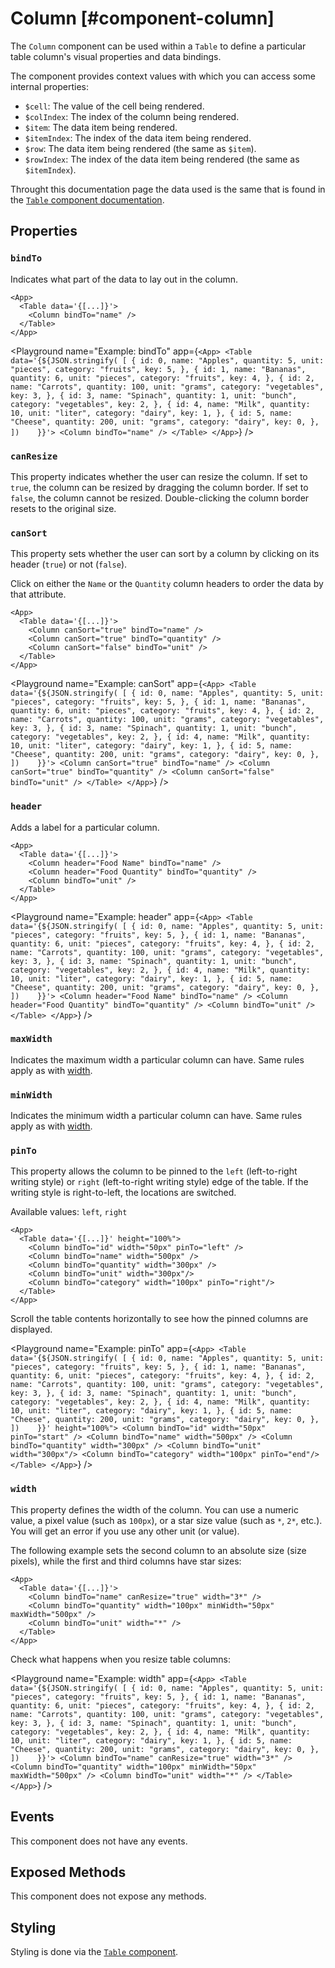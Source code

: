 
# Column [#component-column]

The `Column` component can be used within a `Table` to define a particular table column's visual properties and data bindings.

The component provides context values with which you can access some internal properties:

- `$cell`: The value of the cell being rendered.
- `$colIndex`: The index of the column being rendered.
- `$item`: The data item being rendered.
- `$itemIndex`: The index of the data item being rendered.
- `$row`: The data item being rendered (the same as `$item`).
- `$rowIndex`: The index of the data item being rendered (the same as `$itemIndex`).

Throught this documentation page the data used is the same that is found in the [`Table` component documentation](./Table.mdx#properties).

## Properties

### `bindTo`

Indicates what part of the data to lay out in the column.

```xmlui copy {3}
<App>
  <Table data='{[...]}'>
    <Column bindTo="name" />
  </Table>
</App>
```

<Playground
  name="Example: bindTo"
  app={`
    <App>
      <Table data='{${JSON.stringify(
  [
    {
      id: 0,
      name: "Apples",
      quantity: 5,
      unit: "pieces",
      category: "fruits",
      key: 5,
    },
    {
      id: 1,
      name: "Bananas",
      quantity: 6,
      unit: "pieces",
      category: "fruits",
      key: 4,
    },
    {
      id: 2,
      name: "Carrots",
      quantity: 100,
      unit: "grams",
      category: "vegetables",
      key: 3,
    },
    {
      id: 3,
      name: "Spinach",
      quantity: 1,
      unit: "bunch",
      category: "vegetables",
      key: 2,
    },
    {
      id: 4,
      name: "Milk",
      quantity: 10,
      unit: "liter",
      category: "dairy",
      key: 1,
    },
    {
      id: 5,
      name: "Cheese",
      quantity: 200,
      unit: "grams",
      category: "dairy",
      key: 0,
    },
  ])   
      }}'>
        <Column bindTo="name" />
      </Table>
    </App>
  `}
/>

### `canResize`

This property indicates whether the user can resize the column. If set to `true`, the column can be resized by dragging the column border. If set to `false`, the column cannot be resized. Double-clicking the column border resets to the original size.

### `canSort`

This property sets whether the user can sort by a column by clicking on its header (`true`) or not (`false`).

Click on either the `Name` or the `Quantity` column headers to order the data by that attribute.

```xmlui copy /canSort/
<App>
  <Table data='{[...]}'>
    <Column canSort="true" bindTo="name" />
    <Column canSort="true" bindTo="quantity" />
    <Column canSort="false" bindTo="unit" />
  </Table>
</App>
```

<Playground
  name="Example: canSort"
  app={`
    <App>
      <Table data='{${JSON.stringify(
  [
    {
      id: 0,
      name: "Apples",
      quantity: 5,
      unit: "pieces",
      category: "fruits",
      key: 5,
    },
    {
      id: 1,
      name: "Bananas",
      quantity: 6,
      unit: "pieces",
      category: "fruits",
      key: 4,
    },
    {
      id: 2,
      name: "Carrots",
      quantity: 100,
      unit: "grams",
      category: "vegetables",
      key: 3,
    },
    {
      id: 3,
      name: "Spinach",
      quantity: 1,
      unit: "bunch",
      category: "vegetables",
      key: 2,
    },
    {
      id: 4,
      name: "Milk",
      quantity: 10,
      unit: "liter",
      category: "dairy",
      key: 1,
    },
    {
      id: 5,
      name: "Cheese",
      quantity: 200,
      unit: "grams",
      category: "dairy",
      key: 0,
    },
  ])   
      }}'>
        <Column canSort="true" bindTo="name" />
        <Column canSort="true" bindTo="quantity" />
        <Column canSort="false" bindTo="unit" />
      </Table>
    </App>
  `}
/>

### `header`

Adds a label for a particular column.

```xmlui copy {3-4}
<App>
  <Table data='{[...]}'>
    <Column header="Food Name" bindTo="name" />
    <Column header="Food Quantity" bindTo="quantity" />
    <Column bindTo="unit" />
  </Table>
</App>
```

<Playground
  name="Example: header"
  app={`
    <App>
      <Table data='{${JSON.stringify(
  [
    {
      id: 0,
      name: "Apples",
      quantity: 5,
      unit: "pieces",
      category: "fruits",
      key: 5,
    },
    {
      id: 1,
      name: "Bananas",
      quantity: 6,
      unit: "pieces",
      category: "fruits",
      key: 4,
    },
    {
      id: 2,
      name: "Carrots",
      quantity: 100,
      unit: "grams",
      category: "vegetables",
      key: 3,
    },
    {
      id: 3,
      name: "Spinach",
      quantity: 1,
      unit: "bunch",
      category: "vegetables",
      key: 2,
    },
    {
      id: 4,
      name: "Milk",
      quantity: 10,
      unit: "liter",
      category: "dairy",
      key: 1,
    },
    {
      id: 5,
      name: "Cheese",
      quantity: 200,
      unit: "grams",
      category: "dairy",
      key: 0,
    },
  ])   
      }}'>
        <Column header="Food Name" bindTo="name" />
        <Column header="Food Quantity" bindTo="quantity" />
        <Column bindTo="unit" />
      </Table>
    </App>
  `}
/>

### `maxWidth`

Indicates the maximum width a particular column can have. Same rules apply as with [width](#width).

### `minWidth`

Indicates the minimum width a particular column can have. Same rules apply as with [width](#width).

### `pinTo`

This property allows the column to be pinned to the `left` (left-to-right writing style) or `right` (left-to-right writing style) edge of the table. If the writing style is right-to-left, the locations are switched.

Available values: `left`, `right`

```xmlui copy /pinTo="left"/ /pinTo="right"/
<App>
  <Table data='{[...]}' height="100%">
    <Column bindTo="id" width="50px" pinTo="left" />
    <Column bindTo="name" width="500px" />
    <Column bindTo="quantity" width="300px" />
    <Column bindTo="unit" width="300px"/>
    <Column bindTo="category" width="100px" pinTo="right"/>
  </Table>
</App>
```
Scroll the table contents horizontally to see how the pinned columns are displayed.

<Playground
  name="Example: pinTo"
  app={`
    <App>
      <Table data='{${JSON.stringify(
  [
    {
      id: 0,
      name: "Apples",
      quantity: 5,
      unit: "pieces",
      category: "fruits",
      key: 5,
    },
    {
      id: 1,
      name: "Bananas",
      quantity: 6,
      unit: "pieces",
      category: "fruits",
      key: 4,
    },
    {
      id: 2,
      name: "Carrots",
      quantity: 100,
      unit: "grams",
      category: "vegetables",
      key: 3,
    },
    {
      id: 3,
      name: "Spinach",
      quantity: 1,
      unit: "bunch",
      category: "vegetables",
      key: 2,
    },
    {
      id: 4,
      name: "Milk",
      quantity: 10,
      unit: "liter",
      category: "dairy",
      key: 1,
    },
    {
      id: 5,
      name: "Cheese",
      quantity: 200,
      unit: "grams",
      category: "dairy",
      key: 0,
    },
  ])   
      }}'
      height="100%">
        <Column bindTo="id" width="50px" pinTo="start" />
        <Column bindTo="name" width="500px" />
        <Column bindTo="quantity" width="300px" />
        <Column bindTo="unit" width="300px"/>
        <Column bindTo="category" width="100px" pinTo="end"/>
      </Table>
    </App>
  `}
/>

### `width`

This property defines the width of the column. You can use a numeric value, a pixel value (such as `100px`), or a star size value (such as `*`, `2*`, etc.). You will get an error if you use any other unit (or value).

The following example sets the second column to an absolute size (size pixels), while the first and third columns have star sizes:

```xmlui copy {4}
<App>
  <Table data='{[...]}'>
    <Column bindTo="name" canResize="true" width="3*" />
    <Column bindTo="quantity" width="100px" minWidth="50px" maxWidth="500px" />
    <Column bindTo="unit" width="*" />
  </Table>
</App>
```

Check what happens when you resize table columns:

<Playground
  name="Example: width"
  app={`
    <App>
      <Table data='{${JSON.stringify(
  [
    {
      id: 0,
      name: "Apples",
      quantity: 5,
      unit: "pieces",
      category: "fruits",
      key: 5,
    },
    {
      id: 1,
      name: "Bananas",
      quantity: 6,
      unit: "pieces",
      category: "fruits",
      key: 4,
    },
    {
      id: 2,
      name: "Carrots",
      quantity: 100,
      unit: "grams",
      category: "vegetables",
      key: 3,
    },
    {
      id: 3,
      name: "Spinach",
      quantity: 1,
      unit: "bunch",
      category: "vegetables",
      key: 2,
    },
    {
      id: 4,
      name: "Milk",
      quantity: 10,
      unit: "liter",
      category: "dairy",
      key: 1,
    },
    {
      id: 5,
      name: "Cheese",
      quantity: 200,
      unit: "grams",
      category: "dairy",
      key: 0,
    },
  ])   
      }}'>
        <Column bindTo="name" canResize="true" width="3*" />
        <Column bindTo="quantity" width="100px" minWidth="50px" maxWidth="500px" />
        <Column bindTo="unit" width="*" />
      </Table>
    </App>
  `}
/>

## Events

This component does not have any events.

## Exposed Methods

This component does not expose any methods.

## Styling

Styling is done via the [`Table` component](./Table.mdx).
